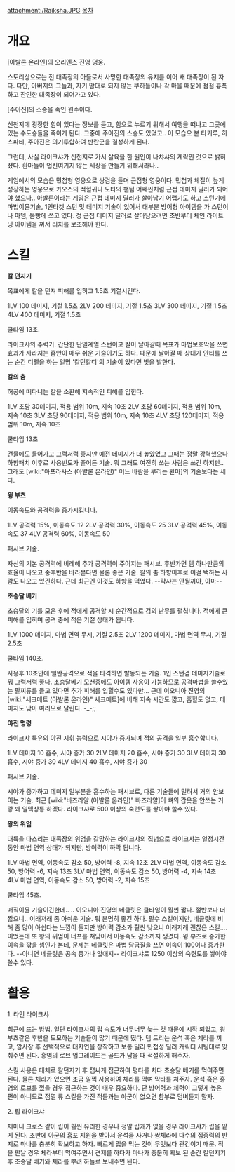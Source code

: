attachment:/Raiksha.JPG
[[목차]]
= 개요 = 

[아발론 온라인]의 오리엔스 진영 영웅.

스토리상으로는 전 대족장의 아들로서 사망한 대족장의 유지를 이어 새 대족장이 된 자다. 다만, 아버지의 그늘과, 자기 맘대로 되지 않는 부하들이나 각 마을 때문에 점점 흉폭하고 잔인한 대족장이 되어가고 있다.

[주아진]의 스승을 죽인 원수이다.

신천지에 굉장한 힘이 있다는 정보를 듣고, 힘으로 누르기 위해서 여행을 떠나고 그곳에 있는 수도승들을 죽이게 된다. 그중에 주아진의 스승도 있었고.. 이 모습으 본 타키루, 히스파티, 주아진은 의기투합하여 반란군을 결성하게 된다.

그런데, 사실 라이크샤가 신천지로 가서 살육을 한 원인이 나챠샤의 계략인 것으로 밝혀졌다. 환마들이 업신여기지 않는 세상을 만들기 위해서라나..

게임에서의 모습은 민첩형 영웅으로 쌍검을 들며 근접형 영웅이다. 민첩과 체질이 높게 성장하는 영웅으로 카오스의 적혈귀나 도타의 팬텀 어쎄씬처럼 근접 데미지 딜러가 되어야 했으나.. 아발론이라는 게임은 근접 데미지 딜러가 살아남기 어렵기도 하고 스턴기에 마법이뮨기술, 1인타겟 스턴 및 데미지 기술이 있어서 대부분 방어형 아이템을 가 스턴이나 마뎀, 몸빵에 쓰고 있다. 정 근접 데미지 딜러로 살아남으려면 초반부터 체인 라이트닝 아이템을 껴서 리치를 보조해야 한다.

= 스킬 =

'''칼 던지기'''

목표에게 칼을 던져 피해를 입히고 1.5초 기절시킨다.

1LV 100 데미지, 기절 1.5초  
2LV 200 데미지, 기절 1.5초  
3LV 300 데미지, 기절 1.5초  
4LV 400 데미지, 기절 1.5초

쿨타임 13초.


라이크샤의 주력기. 간단한 단일계열 스턴이고 칼이 날아갈때 목표가 마법보호막을 쓰면 효과가 사라지는 흡안이 매우 쉬운 기술이기도 하다. 때문에 날아갈 때 상대가 안티를 쓰는 순간 디펠을 하는 일명 '칼던칼디'의 기술이 있다면 빛을 발한다.



'''칼의 춤'''

허공에 떠다니는 칼을 소환해 지속적인 피해를 입힌다.

1LV 초당 30데미지, 적용 범위 10m, 지속 10초
2LV 초당 60데미지, 적용 범위 10m, 지속 10초 
3LV 초당 90데미지, 적용 범위 10m, 지속 10초 
4LV 초당 120데미지, 적용 범위 10m, 지속 10초 

쿨타임 13초


건물에도 들어가고 그럭저럭 좋지만 예전 데미지가 더 높았었고 그때는 정말 강력했으나 하향패치 이후로 사용빈도가 줄어든 기술. 뭐 그래도 여전히 쓰는 사람은 쓰긴 하지만..  그래도 [wiki:"아프라사스 (아발론 온라인)" 어느 바람을 부리는 환마]의 기술보다는 세다.



'''윙 부츠'''

이동속도와 공격력을 증가시킵니다.

1LV 공격력 15%, 이동속도 12  
2LV 공격력 30%, 이동속도 25  
3LV 공격력 45%, 이동속도 37 
4LV 공격력 60%, 이동속도 50 

패시브 기술.


자신의 기본 공격력에 비례해 추가 공격력이 주어지는 패시브. 후반가면 템 하나만큼의 효율이 나오고 중후반을 바라본다면 물론 좋은 기술. 칼의 춤 하향이후로 이걸 택하는 사람도 나오고 있긴하다. 근데 최근엔 이것도 하향을 먹었다. --락샤는 안될꺼야, 아마--



'''초승달 베기'''

초승달의 기를 모은 후에 적에게 공격할 시 순간적으로 검의 난무를 펼칩니다. 적에게 큰 피해를 입히며 공격 중에 적은 기절 상태가 됩니다.

1LV 1000 데미지, 마법 면역 무시, 기절 2.5초  
2LV 1200 데미지, 마법 면역 무시, 기절 2.5초 

쿨타임 140초.


사용후 10초안에 일반공격으로 적을 타격하면 발동되는 기술. 1인 스턴겸 데미지기술로 뭐 그럭저럭 좋다. 초승달베기 모션중에도 아이템 사용이 가능하므로 공격마법을 쓸수있는 팔찌류를 들고 있다면 추가 피해를 입힐수도 있다만... 근데 이오니아 진영의 [wiki:"세크메트 (아발론 온라인)" 세크메트]에 비해 지속 시간도 짧고, 흡혈도 없고, 데미지도 낮아 여러모로 달린다. -_-;;



'''야전 명령'''

라이크샤 특유의 야전 지휘 능력으로 시야가 증가되며 적의 공격을 일부 흡수합니다.

1LV 데미지 10 흡수, 시야 증가 30
2LV 데미지 20 흡수, 시야 증가 30 
3LV 데미지 30 흡수, 시야 증가 30 
4LV 데미지 40 흡수, 시야 증가 30

패시브 기술.


시야가 증가하고 데미지 일부분을 흡수하는 패시브로, 다른 기술들에 밀려서 거의 안보이는 기술. 최근 [wiki:"바즈라알 (아발론 온라인)" 바즈라알]이 뼈의 갑옷을 안쓰는 거랑 꽤 일맥상통 하겠다. 라이크샤로 500 이상의 숙련도를 쌓아야 쓸수 있다. 



'''왕의 위엄'''

대륙을 다스리는 대족장의 위엄을 갈망하는 라이크샤의 집념으로 라이크샤는 일정시간동안 마법 면역 상태가 되지만, 방어력이 하락 됩니다.

1LV 마법 면역, 이동속도 감소 50, 방어력 -8, 지속 12초 
2LV 마법 면역, 이동속도 감소 50, 방어력 -6, 지속 13초 
3LV 마법 면역, 이동속도 감소 50, 방어력 -4, 지속 14초 
4LV 마법 면역, 이동속도 감소 50, 방어력 -2, 지속 15초

쿨타임 45초.


매직이뮨 기술이긴한데.. .. 이오니아 진영의 네클릿은 쿨타임이 훨씬 짧다. 절반보다 더 짧으니.. 이래저래 좀 아쉬운 기술. 뭐 분명히 좋긴 하다. 필수 스킬이지만, 네클릿에 비해 좀 많이 아쉽다는 느낌이 들지만 방어력 감소가 훨씬 낮으니 이래저래 괜찮은 스킬.... 이었는데 또 왕의 위엄이 너프를 쳐맞아서 이동속도 감소까지 생겼다. 윙 부츠로 증가한 이속을 깎을 셈인가 본데, 문제는 네클릿은 마법 담금질을 쓰면 이속이 100이나 증가한다. --아니면 네클릿은 공속 증가나 없애지-- 라이크샤로 1250 이상의 숙련도를 쌓아야 쓸수 있다.




= 활용 =

1. 라인 라이크샤

최근에 뜨는 방법. 일단 라이크샤의 립 속도가 너무너무 늦는 것 때문에 시작 되었고, 윙 부츠같은 후반을 도모하는 기술들이 많기 때문에 떴다. 템 트리는 운석 혹은 체라를 끼고, 암사장 후 선택적으로 대자연을 장착하고 보통 밀리 민첩성 딜러 캐릭터 세팅대로 맞춰주면 된다. 홍염의 로브 업그레이드는 골드가 남을 때 적절하게 해주자.

스킬 사용은 대체로 칼던지기 후 잽싸게 접근하여 평타를 치다 초승달 베기를 먹여주면 된다. 물론 체라가 있으면 조금 일찍 사용하여 체라를 먹여 막타를 쳐주자. 운석 혹은 홍염의 로브를 꼈을 경우 접근하는 것이 매우 중요하다. 단 방어력과 체력이 그렇게 높은 편이 아니므로 점멸 류 스킬을 가진 적들과는 아군이 없으면 함부로 덤벼들지 말자.

2. 립 라이크샤

제미니 크로스 같이 립이 훨씬 유리한 경우나 정말 립캐가 없을 경우 라이크샤가 립을 맡게 된다. 초반에 아군의 흡포 지원을 받아서 운석을 사거나 쌍체라에 다수의 집중력의 반지로 마나를 충분히 확보하고 하자. 빠르게 립을 먹는 것이 무엇보다 관건이기 때문. 적을 만날 경우 체라부터 먹여주면서 견제를 하다가 마나가 충분히 확보 된 순간 칼던지기 후 초승달 베기와 체라를 뿌려 하늘로 보내주면 된다.
